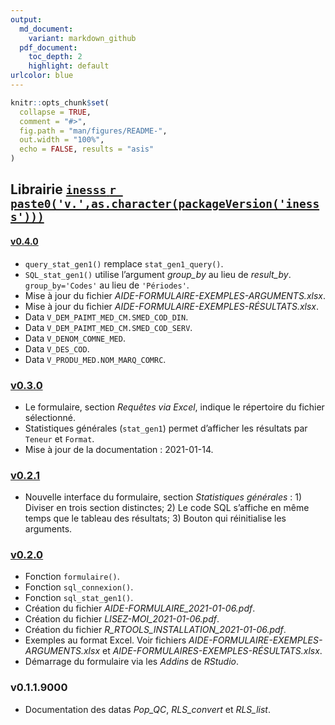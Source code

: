 ```yaml
---
output:
  md_document:
    variant: markdown_github
  pdf_document:
    toc_depth: 2
    highlight: default
urlcolor: blue
---
```

  
```r
knitr::opts_chunk$set(
  collapse = TRUE,
  comment = "#>",
  fig.path = "man/figures/README-",
  out.width = "100%",
  echo = FALSE, results = "asis"
)
```

## Librairie [`inesss` `r paste0('v.',as.character(packageVersion('inesss')))`](https://github.com/INESSS-QC/inesss1)

#### [v0.4.0](https://github.com/INESSS-QC/inesss1/pull/7)
* `query_stat_gen1()` remplace `stat_gen1_query()`.
* `SQL_stat_gen1()` utilise l'argument *group_by* au lieu de *result_by*. `group_by='Codes'` au lieu de `'Périodes'`.
* Mise à jour du fichier *AIDE-FORMULAIRE-EXEMPLES-ARGUMENTS.xlsx*.
* Mise à jour du fichier *AIDE-FORMULAIRE-EXEMPLES-RÉSULTATS.xlsx*.
* Data `V_DEM_PAIMT_MED_CM.SMED_COD_DIN`.
* Data `V_DEM_PAIMT_MED_CM.SMED_COD_SERV`.
* Data `V_DENOM_COMNE_MED`.
* Data `V_DES_COD`.
* Data `V_PRODU_MED.NOM_MARQ_COMRC`.

### [v0.3.0](https://github.com/INESSS-QC/inesss1/pull/6)
* Le formulaire, section *Requêtes via Excel*, indique le répertoire du fichier sélectionné.
* Statistiques générales (`stat_gen1`) permet d'afficher les résultats par `Teneur` et `Format`.
* Mise à jour de la documentation : 2021-01-14.

### [v0.2.1](https://github.com/INESSS-QC/inesss1/pull/5)
* Nouvelle interface du formulaire, section *Statistiques générales* : 1) Diviser en trois section distinctes; 2) Le code SQL s'affiche en même temps que le tableau des résultats; 3) Bouton qui réinitialise les arguments.

### [v0.2.0](https://github.com/INESSS-QC/inesss1/pull/4)
* Fonction `formulaire()`.
* Fonction `sql_connexion()`.
* Fonction `sql_stat_gen1()`.
* Création du fichier *AIDE-FORMULAIRE_2021-01-06.pdf*.
* Création du fichier *LISEZ-MOI_2021-01-06.pdf*.
* Création du fichier *R_RTOOLS_INSTALLATION_2021-01-06.pdf*.
* Exemples au format Excel. Voir fichiers *AIDE-FORMULAIRE-EXEMPLES-ARGUMENTS.xlsx* et *AIDE-FORMULAIRES-EXEMPLES-RÉSULTATS.xlsx*.
* Démarrage du formulaire via les *Addins* de *RStudio*.

### v0.1.1.9000
* Documentation des datas *Pop_QC*, *RLS_convert* et *RLS_list*.
